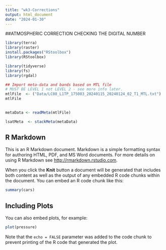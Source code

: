 ```yaml
---
title: "wk3-Corrections"
output: html_document
date: "2024-01-30"
---
```

##ATMOSPHERIC CORRECTION
CHECKING THE DIGITAL NUMBER

```r

library(terra)
library(raster)
install.packages("RStoolbox")
library(RStoolbox)

library(tidyverse)
library(fs)
library(rgdal)

## Import meta-data and bands based on MTL file
# MUST BE LEVEL 1 not LEVEL 2 - see more info later.
mtlFile  <- ("Data/LC08_L1TP_175083_20240115_20240124_02_T1_MTL.txt")
mtlFile
             
```
```r
metaData <- readMeta(mtlFile)

```
```r
lsatMeta  <- stackMeta(metaData)
```




## R Markdown

This is an R Markdown document. Markdown is a simple formatting syntax for authoring HTML, PDF, and MS Word documents. For more details on using R Markdown see <http://rmarkdown.rstudio.com>.

When you click the **Knit** button a document will be generated that includes both content as well as the output of any embedded R code chunks within the document. You can embed an R code chunk like this:

```r
summary(cars)
```

## Including Plots

You can also embed plots, for example:

```r
plot(pressure)
```

Note that the `echo = FALSE` parameter was added to the code chunk to prevent printing of the R code that generated the plot.
